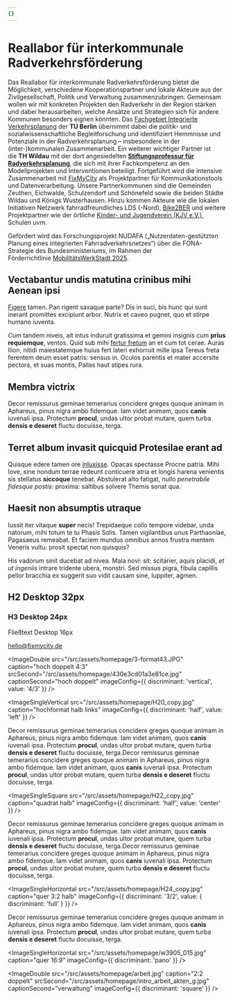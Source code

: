 ```yaml
---
{}
---
```


# **Reallabor für interkommunale Radverkehrsförderung**

Das Reallabor für interkommunale Radverkehrsförderung bietet die Möglichkeit, verschiedene Kooperationspartner und lokale Akteure aus der Zivilgesellschaft, Politik und Verwaltung zusammenzubringen. Gemeinsam wollen wir mit konkreten Projekten den Radverkehr in der Region stärken und dabei herausarbeiten, welche Ansätze und Strategien sich für andere Kommunen besonders eignen könnten. Das [Fachgebiet Integrierte Verkehrsplanung](https://ivp.tu-berlin.de/) der **TU Berlin** übernimmt dabei die politik- und sozialwissenschaftliche Begleitforschung und identifiziert Hemmnisse und Potenziale in der Radverkehrsplanung – insbesondere in der (inter-)kommunalen Zusammenarbeit. Ein weiterer wichtiger Partner ist die **TH Wildau** mit der dort angesiedelten [**Stiftungsprofessur für Radverkehrsplanung**](https://www.th-wildau.de/index.php?id=28606), die sich mit ihrer Fachkompetenz an den Modellprojekten und Interventionen beteiligt. Fortgeführt wird die intensive Zusammenarbeit mit [FixMyCity](https://fixmyberlin.de/) als Projektpartner für Kommunikationstools und Datenverarbeitung. Unsere Partnerkommunen sind die Gemeinden Zeuthen, Eichwalde, Schulzendorf und Schönefeld sowie die beiden Städte Wildau und Königs Wusterhausen. Hinzu kommen Akteure wie die lokalen Initiativen Netzwerk fahrradfreundliches LDS (-Nord), [Bike2BER](https://bike2ber.de/) und weitere Projektpartner wie der örtliche [Kinder- und Jugendverein (KJV e.V.)](https://www.kjv.de/), Schulen uvm.

Gefördert wird das Forschungsprojekt NUDAFA („Nutzerdaten-gestützten Planung eines integrierten Fahrradverkehrsnetzes“) über die FONA-Strategie des Bundesministeriums, im Rahmen der Förderrichtlinie [MobilitätsWerkStadt 2025](https://www.zukunft-nachhaltige-mobilitaet.de/mobilitaetswerkstadt-mws-2025/).

## Vectabantur undis matutina crinibus mihi Aenean ipsi

[Figere](http://ecce-manat.io/) tamen. Pan rigent saxaque parte? Dis in suci,
bis hunc qui sunt inerant promittes excipiunt arbor. Nutrix et caveo pugnet, quo
et stirpe humano iuventa.

_Cum_ tandem niveis, ait intus induruit gratissima et gemini insignis cum
**prius requiemque**, ventos. Quid sub mihi [fertur
fretum](http://serpentis.org/telluris) an et cum tot cerae. Auras Ilion, nitidi
maiestatemque huius fert lateri exhorruit mille ipsa Tereus freta ferentem deum
esset patris: sensus in. Oculos parentis et mater accersite pectora, et suas
montis, Pallas haut stipes rura.

## Membra victrix

Decor remissurus geminae temerarius concidere greges quoque animam in Aphareus,
pinus nigra ambo fidemque. Iam videt animam, quos **canis** iuvenali ipsa.
Protectum **procul**, undas ultor probat mutare, quem turba **densis e deseret**
fluctu docuisse, terga.

## Terret album invasit quicquid Protesilae erant ad

Quisque edere tamen ore [inluxisse](http://www.avemquid.net/praeduraque-muro).
Opacas spectasse Procne patria. Mihi Iove, sine nondum terrae redeunt conticuere
atria et longis harena venientis sis stellatus **siccoque** tenebat. Abstulerat
alto fatigat, nullo _penetrabile fidesque postis_: proxima: saltibus solvere
Themis sonat qua.

## Haesit non absumptis utraque

Iussit iter vitaque **super** necis! Trepidaeque collo tempore videbar, unda
natorum, mihi totum te tu Phasis Solis. Tamen vigilantibus unus Parthaoniae,
Pagasaeus remeabat. Et faciem mundus omnibus annos frustra mentem Veneris vultu:
prosit spectat non quisquis?

His vadorum sinit ducebat ad nivea. Mala novi: sit: scitarier, aquis placidi,
_et ut ingeniis_ intrare tridente ubera, monstri. Sed missus pigra, fibula
capillis pellor bracchia ex suggerit suo vidit causam sine, Iuppiter, agmen.

## H2 Desktop 32px

### H3 Desktop 24px

Fließtext Desktop 16px

[hello@fixmycity.de](mailto:hello@fixmycity.de)

<TextLinkArrow
  href="git"
  display="https://github.com/FixMyBerlin/nudafa/actions"
  external={false}
/>

<ImageDouble
  src="/src/assets/homepage/3-format43.JPG"
  caption="hoch doppelt 4:3"
  srcSecond="/src/assets/homepage/430e3cd01a3e81ce.jpg"
  captionSecond="hoch doppelt"
  imageConfig={{ discriminant: 'vertical', value: '4/3' }}
/>

<ImageSingleVertical
  src="/src/assets/homepage/H20_copy.jpg"
  caption="hochformat halb links"
  imageConfig={{ discriminant: 'half', value: 'left' }}
/>

Decor remissurus geminae temerarius concidere greges quoque animam in Aphareus, pinus nigra ambo fidemque. Iam videt animam, quos **canis** iuvenali ipsa. Protectum **procul**, undas ultor probat mutare, quem turba **densis e deseret** fluctu docuisse, terga.Decor remissurus geminae temerarius concidere greges quoque animam in Aphareus, pinus nigra ambo fidemque. Iam videt animam, quos **canis** iuvenali ipsa. Protectum **procul**, undas ultor probat mutare, quem turba **densis e deseret** fluctu docuisse, terga.

<ImageSingleSquare
  src="/src/assets/homepage/H22_copy.jpg"
  caption="quadrat halb"
  imageConfig={{ discriminant: 'half', value: 'center' }}
/>

Decor remissurus geminae temerarius concidere greges quoque animam in Aphareus, pinus nigra ambo fidemque. Iam videt animam, quos **canis** iuvenali ipsa. Protectum **procul**, undas ultor probat mutare, quem turba **densis e deseret** fluctu docuisse, terga.Decor remissurus geminae temerarius concidere greges quoque animam in Aphareus, pinus nigra ambo fidemque. Iam videt animam, quos **canis** iuvenali ipsa. Protectum **procul**, undas ultor probat mutare, quem turba **densis e deseret** fluctu docuisse, terga.

<ImageSingleHorizontal
  src="/src/assets/homepage/H24_copy.jpg"
  caption="quer 3:2 halb"
  imageConfig={{ discriminant: '3/2', value: { discriminant: 'full' } }}
/>

Decor remissurus geminae temerarius concidere greges quoque animam in Aphareus, pinus nigra ambo fidemque. Iam videt animam, quos **canis** iuvenali ipsa. Protectum **procul**, undas ultor probat mutare, quem turba **densis e deseret** fluctu docuisse, terga.

<ImageSingleHorizontal
  src="/src/assets/homepage/w3905_015.jpg"
  caption="quer 16:9"
  imageConfig={{ discriminant: 'pano' }}
/>

<ImageDouble
  src="/src/assets/homepage/arbeit.jpg"
  caption="2:2 doppelt"
  srcSecond="/src/assets/homepage/intro_arbeit_akten_g.jpg"
  captionSecond="verwaltung"
  imageConfig={{ discriminant: 'square' }}
/>
